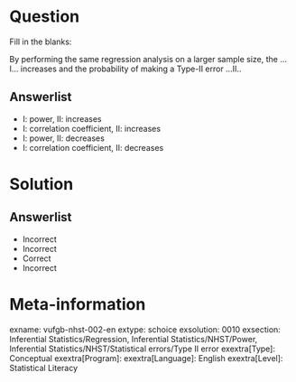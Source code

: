 Question
========
  
Fill in the blanks:

By performing the same regression analysis on a larger sample size, the ...I... 
increases and the probability of making a Type-II error ...II..

Answerlist
----------
* I: power, II: increases
* I: correlation coefficient, II: increases
* I: power, II: decreases
* I: correlation coefficient, II: decreases

Solution
========
  
Answerlist
----------
* Incorrect
* Incorrect
* Correct
* Incorrect

Meta-information
================
exname: vufgb-nhst-002-en
extype: schoice
exsolution: 0010
exsection: Inferential Statistics/Regression, Inferential Statistics/NHST/Power, Inferential Statistics/NHST/Statistical errors/Type II error
exextra[Type]: Conceptual
exextra[Program]: 
exextra[Language]: English
exextra[Level]: Statistical Literacy
